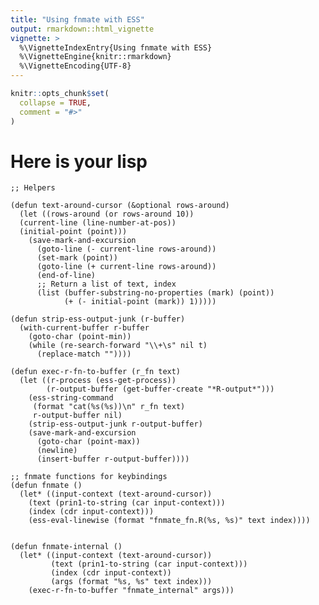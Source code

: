 ```yaml
---
title: "Using fnmate with ESS"
output: rmarkdown::html_vignette
vignette: >
  %\VignetteIndexEntry{Using fnmate with ESS}
  %\VignetteEngine{knitr::rmarkdown}
  %\VignetteEncoding{UTF-8}
---
```


```r
knitr::opts_chunk$set(
  collapse = TRUE,
  comment = "#>"
)
```

# Here is your lisp

```
;; Helpers

(defun text-around-cursor (&optional rows-around)
  (let ((rows-around (or rows-around 10))
  (current-line (line-number-at-pos))
  (initial-point (point)))
    (save-mark-and-excursion
      (goto-line (- current-line rows-around))
      (set-mark (point))
      (goto-line (+ current-line rows-around))
      (end-of-line)
      ;; Return a list of text, index
      (list (buffer-substring-no-properties (mark) (point))
            (+ (- initial-point (mark)) 1)))))

(defun strip-ess-output-junk (r-buffer)
  (with-current-buffer r-buffer
    (goto-char (point-min))
    (while (re-search-forward "\\+\s" nil t)
      (replace-match ""))))

(defun exec-r-fn-to-buffer (r_fn text)
  (let ((r-process (ess-get-process))
        (r-output-buffer (get-buffer-create "*R-output*")))
    (ess-string-command
     (format "cat(%s(%s))\n" r_fn text)
     r-output-buffer nil)
    (strip-ess-output-junk r-output-buffer)
    (save-mark-and-excursion
      (goto-char (point-max))
      (newline)
      (insert-buffer r-output-buffer))))

;; fnmate functions for keybindings
(defun fnmate ()
  (let* ((input-context (text-around-cursor))
    (text (prin1-to-string (car input-context)))
    (index (cdr input-context)))
    (ess-eval-linewise (format "fnmate_fn.R(%s, %s)" text index))))


(defun fnmate-internal ()
  (let* ((input-context (text-around-cursor))
         (text (prin1-to-string (car input-context)))
         (index (cdr input-context))
         (args (format "%s, %s" text index)))
    (exec-r-fn-to-buffer "fnmate_internal" args)))

```
